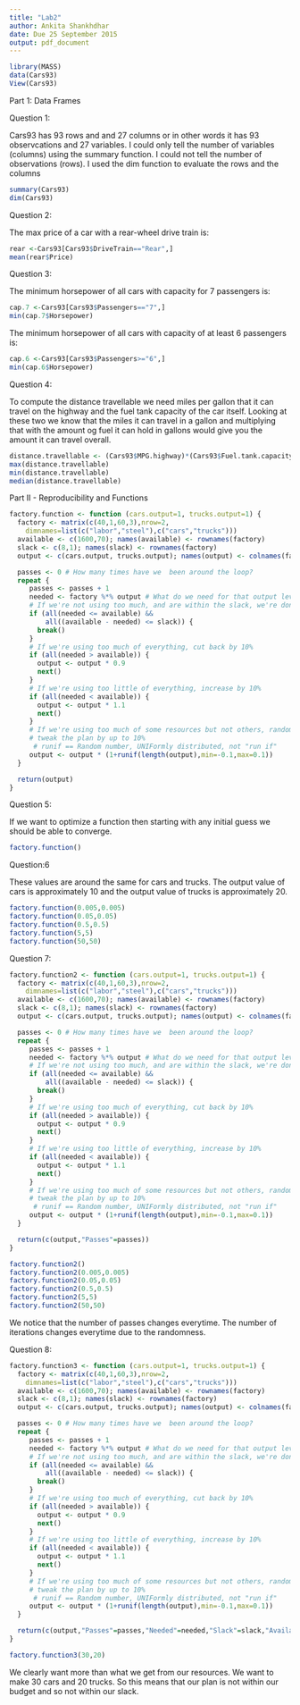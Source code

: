 ```yaml
---
title: "Lab2"
author: Ankita Shankhdhar
date: Due 25 September 2015
output: pdf_document
---
```

```r
library(MASS)
data(Cars93)
View(Cars93)
```

Part 1: Data Frames

Question 1:

Cars93 has 93 rows and and 27 columns or in other words it has 93 observcations and 27 variables. I could only tell the number of variables (columns) using the summary function. I could not tell the number of observations (rows). I used the dim function to evaluate the rows and the columns

```r
summary(Cars93)
dim(Cars93)
```

Question 2:

The max price of a car with a rear-wheel drive train is:

```r
rear <-Cars93[Cars93$DriveTrain=="Rear",]
mean(rear$Price)
```

Question 3:

The minimum horsepower of all cars with capacity for 7 passengers is:
```r
cap.7 <-Cars93[Cars93$Passengers=="7",]
min(cap.7$Horsepower)
```

The minimum horsepower of all cars with capacity of at least 6 passengers is:
```r
cap.6 <-Cars93[Cars93$Passengers>="6",]
min(cap.6$Horsepower)
```

Question 4:

To compute the distance travellable we need miles per gallon that it can travel on the highway and the fuel tank capacity of the car itself. Looking at these two we know that the miles it can travel in a gallon and multiplying that with the amount og fuel it can hold in gallons would give you the amount it can travel overall. 
```r
distance.travellable <- (Cars93$MPG.highway)*(Cars93$Fuel.tank.capacity)
max(distance.travellable)
min(distance.travellable)
median(distance.travellable)
```

Part II - Reproducibility and Functions

```r
factory.function <- function (cars.output=1, trucks.output=1) {
  factory <- matrix(c(40,1,60,3),nrow=2,
    dimnames=list(c("labor","steel"),c("cars","trucks")))
  available <- c(1600,70); names(available) <- rownames(factory)
  slack <- c(8,1); names(slack) <- rownames(factory)
  output <- c(cars.output, trucks.output); names(output) <- colnames(factory)

  passes <- 0 # How many times have we  been around the loop?
  repeat {
     passes <- passes + 1
     needed <- factory %*% output # What do we need for that output level?
     # If we're not using too much, and are within the slack, we're done
     if (all(needed <= available) &&
         all((available - needed) <= slack)) {
       break()
     }
     # If we're using too much of everything, cut back by 10%
     if (all(needed > available)) {
       output <- output * 0.9
       next()
     }
     # If we're using too little of everything, increase by 10%
     if (all(needed < available)) {
       output <- output * 1.1
       next()
     }
     # If we're using too much of some resources but not others, randomly
     # tweak the plan by up to 10%
      # runif == Random number, UNIFormly distributed, not "run if"
     output <- output * (1+runif(length(output),min=-0.1,max=0.1))
  }

  return(output)
}
```

Question 5:

If we want to optimize a function then starting with any initial guess we should be able to converge. 

```r
factory.function()
```

Question:6

These values are around the same for cars and trucks. The output value of cars is approximately 10 and the output value of trucks is approximately 20.

```r
factory.function(0.005,0.005)
factory.function(0.05,0.05)
factory.function(0.5,0.5)
factory.function(5,5)
factory.function(50,50)
```


Question 7:

```r
factory.function2 <- function (cars.output=1, trucks.output=1) {
  factory <- matrix(c(40,1,60,3),nrow=2,
    dimnames=list(c("labor","steel"),c("cars","trucks")))
  available <- c(1600,70); names(available) <- rownames(factory)
  slack <- c(8,1); names(slack) <- rownames(factory)
  output <- c(cars.output, trucks.output); names(output) <- colnames(factory)

  passes <- 0 # How many times have we  been around the loop?
  repeat {
     passes <- passes + 1
     needed <- factory %*% output # What do we need for that output level?
     # If we're not using too much, and are within the slack, we're done
     if (all(needed <= available) &&
         all((available - needed) <= slack)) {
       break()
     }
     # If we're using too much of everything, cut back by 10%
     if (all(needed > available)) {
       output <- output * 0.9
       next()
     }
     # If we're using too little of everything, increase by 10%
     if (all(needed < available)) {
       output <- output * 1.1
       next()
     }
     # If we're using too much of some resources but not others, randomly
     # tweak the plan by up to 10%
      # runif == Random number, UNIFormly distributed, not "run if"
     output <- output * (1+runif(length(output),min=-0.1,max=0.1))
  }

  return(c(output,"Passes"=passes))
}
```

```r
factory.function2()
factory.function2(0.005,0.005)
factory.function2(0.05,0.05)
factory.function2(0.5,0.5)
factory.function2(5,5)
factory.function2(50,50)
```

We notice that the number of passes changes everytime. The number of iterations changes everytime due to the randomness.

Question 8:

```r

factory.function3 <- function (cars.output=1, trucks.output=1) {
  factory <- matrix(c(40,1,60,3),nrow=2,
    dimnames=list(c("labor","steel"),c("cars","trucks")))
  available <- c(1600,70); names(available) <- rownames(factory)
  slack <- c(8,1); names(slack) <- rownames(factory)
  output <- c(cars.output, trucks.output); names(output) <- colnames(factory)

  passes <- 0 # How many times have we  been around the loop?
  repeat {
     passes <- passes + 1
     needed <- factory %*% output # What do we need for that output level?
     # If we're not using too much, and are within the slack, we're done
     if (all(needed <= available) &&
         all((available - needed) <= slack)) {
       break()
     }
     # If we're using too much of everything, cut back by 10%
     if (all(needed > available)) {
       output <- output * 0.9
       next()
     }
     # If we're using too little of everything, increase by 10%
     if (all(needed < available)) {
       output <- output * 1.1
       next()
     }
     # If we're using too much of some resources but not others, randomly
     # tweak the plan by up to 10%
      # runif == Random number, UNIFormly distributed, not "run if"
     output <- output * (1+runif(length(output),min=-0.1,max=0.1))
  }

  return(c(output,"Passes"=passes,"Needed"=needed,"Slack"=slack,"Available"=available))
}

factory.function3(30,20)
```

We clearly want more than what we get from our resources. We want to make 30 cars and 20 trucks. So this means that our plan is not within our budget and so not within our slack.